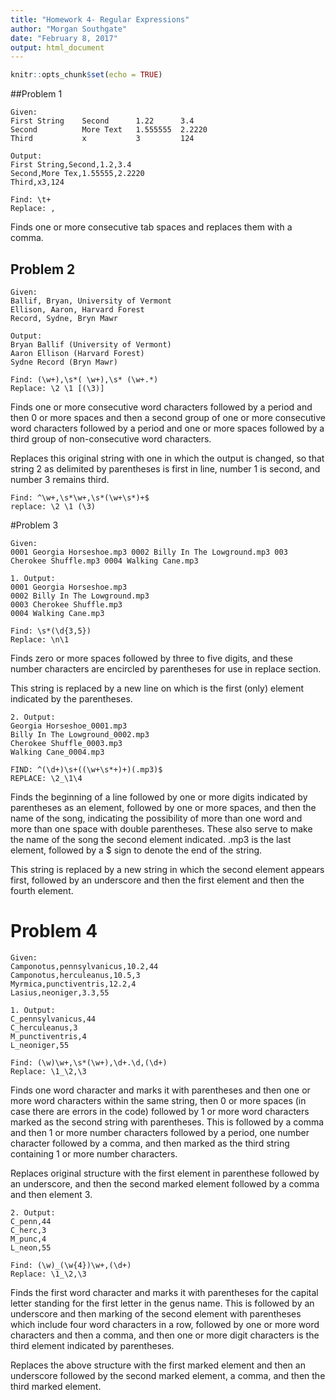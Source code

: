 ```yaml
---
title: "Homework 4- Regular Expressions"
author: "Morgan Southgate"
date: "February 8, 2017"
output: html_document
---
```


```r
knitr::opts_chunk$set(echo = TRUE)
```


##Problem 1
```
Given: 
First String    Second      1.22      3.4
Second          More Text   1.555555  2.2220
Third           x           3         124

Output: 
First String,Second,1.2,3.4
Second,More Tex,1.55555,2.2220
Third,x3,124

Find: \t+
Replace: ,
```
Finds one or more consecutive tab spaces and replaces them with a comma. 


## Problem 2

```
Given:
Ballif, Bryan, University of Vermont
Ellison, Aaron, Harvard Forest
Record, Sydne, Bryn Mawr

Output:
Bryan Ballif (University of Vermont)
Aaron Ellison (Harvard Forest)
Sydne Record (Bryn Mawr)

Find: (\w+),\s*( \w+),\s* (\w+.*)
Replace: \2 \1 [(\3)]

```
Finds one or more consecutive word characters followed by a period and then 0 or more spaces and then a second group of one or more consecutive word characters followed by a period and one or more spaces followed by a third group of non-consecutive word characters. 

Replaces this original string with one in which the output is changed, so that string 2 as delimited by parentheses is first in line, number 1 is second, and number 3 remains third.  

```
Find: ^\w+,\s*\w+,\s*(\w+\s*)+$
replace: \2 \1 (\3)
```

#Problem 3

```
Given: 
0001 Georgia Horseshoe.mp3 0002 Billy In The Lowground.mp3 003 Cherokee Shuffle.mp3 0004 Walking Cane.mp3

1. Output:
0001 Georgia Horseshoe.mp3
0002 Billy In The Lowground.mp3
0003 Cherokee Shuffle.mp3
0004 Walking Cane.mp3

Find: \s*(\d{3,5})
Replace: \n\1

```
Finds zero or more spaces followed by three to five digits, and these number characters are encircled by parentheses for use in replace section. 

This string is replaced by a new line on which is the first (only) element indicated by the parentheses.

```
2. Output:
Georgia Horseshoe_0001.mp3
Billy In The Lowground_0002.mp3
Cherokee Shuffle_0003.mp3
Walking Cane_0004.mp3

FIND: ^(\d+)\s+((\w+\s*+)+)(.mp3)$
REPLACE: \2_\1\4
```
Finds the beginning of a line followed by one or more digits indicated by parentheses as an element, followed by one or more spaces, and then the name of the song, indicating the possibility of more than one word and more than one space with double parentheses. These also serve to make the name of the song the second element indicated. .mp3 is the last element, followed by a $ sign to denote the end of the string.  

This string is replaced by a new string in which the second element appears first, followed by an underscore and then the first element and then the fourth element. 


# Problem 4

```
Given:
Camponotus,pennsylvanicus,10.2,44
Camponotus,herculeanus,10.5,3
Myrmica,punctiventris,12.2,4
Lasius,neoniger,3.3,55

1. Output:
C_pennsylvanicus,44
C_herculeanus,3
M_punctiventris,4
L_neoniger,55

Find: (\w)\w+,\s*(\w+),\d+.\d,(\d+)
Replace: \1_\2,\3
```
Finds one word character and marks it with parentheses and then one or more word characters within the same string, then 0 or more spaces (in case there are errors in the code) followed by 1 or more word characters marked as the second string with parentheses. This is followed by a comma and then 1 or more number characters followed by a period, one number character followed by a comma, and then marked as the third string containing 1 or more number characters.

Replaces original structure with the first element in parenthese followed by an underscore, and then the second marked element followed by a comma and then element 3. 

```
2. Output:
C_penn,44
C_herc,3
M_punc,4
L_neon,55

Find: (\w)_(\w{4})\w+,(\d+)
Replace: \1_\2,\3

```
Finds the first word character and marks it with parentheses for the capital letter standing for the first letter in the genus name. This is followed by an underscore and then marking of the second element with parentheses which include four word characters in a row, followed by one or more word characters and then a comma, and then one or more digit characters is the third element indicated by parentheses. 

Replaces the above structure with the first marked element and then an underscore followed by the second marked element, a comma, and then the third marked element. 

    
  


